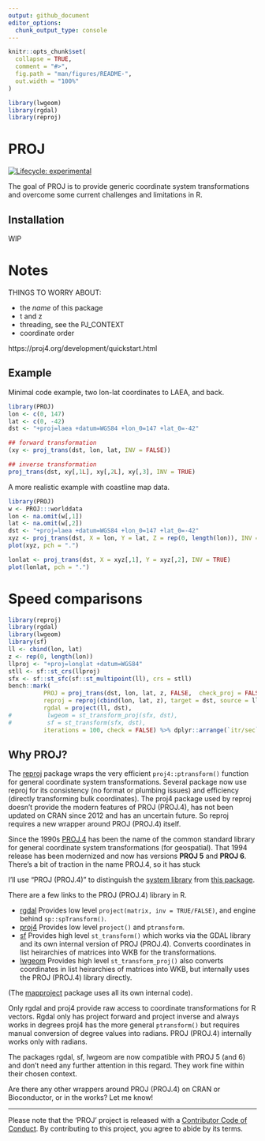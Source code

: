 ```yaml
---
output: github_document
editor_options: 
  chunk_output_type: console
---
```


<!-- README.md is generated from README.Rmd. Please edit that file -->

```r
knitr::opts_chunk$set(
  collapse = TRUE,
  comment = "#>",
  fig.path = "man/figures/README-",
  out.width = "100%"
)

library(lwgeom)
library(rgdal)
library(reproj)

```
# PROJ

<!-- badges: start -->
[![Lifecycle: experimental](https://img.shields.io/badge/lifecycle-experimental-orange.svg)](https://www.tidyverse.org/lifecycle/#experimental)
<!-- badges: end -->

The goal of PROJ is to provide generic coordinate system transformations and overcome some current
challenges and limitations in R. 


## Installation

WIP

# Notes


THINGS TO WORRY ABOUT:

* the *name* of this package
* t and z
* threading, see the PJ_CONTEXT
* coordinate order

https://proj4.org/development/quickstart.html

## Example

Minimal code example, two lon-lat coordinates to LAEA, and back. 


```r
library(PROJ)
lon <- c(0, 147)
lat <- c(0, -42)
dst <- "+proj=laea +datum=WGS84 +lon_0=147 +lat_0=-42"

## forward transformation
(xy <- proj_trans(dst, lon, lat, INV = FALSE))

## inverse transformation
proj_trans(dst, xy[,1L], xy[,2L], xy[,3], INV = TRUE)


```

A more realistic example with coastline map data. 


```r
library(PROJ)
w <- PROJ:::worlddata
lon <- na.omit(w[,1])
lat <- na.omit(w[,2])
dst <- "+proj=laea +datum=WGS84 +lon_0=147 +lat_0=-42"
xyz <- proj_trans(dst, X = lon, Y = lat, Z = rep(0, length(lon)), INV = FALSE)
plot(xyz, pch = ".")

lonlat <- proj_trans(dst, X = xyz[,1], Y = xyz[,2], INV = TRUE)
plot(lonlat, pch = ".")
```



# Speed comparisons

```r
library(reproj)
library(rgdal)
library(lwgeom)
library(sf)
ll <- cbind(lon, lat)
z <- rep(0, length(lon))
llproj <- "+proj=longlat +datum=WGS84"
stll <- sf::st_crs(llproj)
sfx <- sf::st_sfc(sf::st_multipoint(ll), crs = stll)  
bench::mark(
          PROJ = proj_trans(dst, lon, lat, z, FALSE,  check_proj = FALSE), 
          reproj = reproj(cbind(lon, lat, z), target = dst, source = llproj), 
          rgdal = project(ll, dst), 
#          lwgeom = st_transform_proj(sfx, dst), 
#          sf = st_transform(sfx, dst), 
          iterations = 100, check = FALSE) %>% dplyr::arrange(`itr/sec`)
```

## Why PROJ?


The [reproj](https://CRAN.R-project.org/package=reproj) package wraps the very efficient `proj4::ptransform()` function for general coordinate system transformations.  Several package now use reproj for its consistency (no format or plumbing issues) and efficiency (directly transforming bulk coordinates). The proj4 package used by reproj doesn't provide the modern features of PROJ (PROJ.4), has not been updated on CRAN since 2012 and has an uncertain future. So reproj requires a new wrapper around PROJ (PROJ.4) itself. 

Since the 1990s [PROJ.4](https://proj4.org) has been the name of the common standard library for general coordinate system transformations (for geospatial). That 1994 release has been modernized and now has versions **PROJ 5** and **PROJ 6**. There's a bit of traction in the name PROJ.4, so it has stuck 

I'll use "PROJ (PROJ.4)" to distinguish the [system library](https://proj4.org) from [this package](https://github.com/mdsumner/PROJ).

There are a few links to the PROJ (PROJ.4) library in R. 

* [rgdal](https://CRAN.R-project.org/package=rgdal) Provides low level `project(matrix, inv = TRUE/FALSE)`, and engine behind `sp::spTransform()`. 
* [proj4](https://CRAN.R-project.org/package=proj4) Provides low level `project()` and `ptransform`. 
* [sf](https://CRAN.R-project.org/package=sf) Provides high level `st_transform()` which works via the GDAL library and its own internal version of PROJ (PROJ.4). Converts coordinates in list heirarchies of matrices into WKB for the transformations. 
* [lwgeom](https://CRAN.R-project.org/package=lwgeom) Provides high level `st_transform_proj()` also converts coordinates in list heirarchies of matrices into WKB, but internally uses the PROJ (PROJ.4) library directly. 

(The [mapproject](https://CRAN.R-project.org/package=mapproject) package uses all its own internal code). 

Only rgdal and proj4 provide raw access to coordinate transformations for R vectors. Rgdal only has project forward and project inverse and always works in degrees proj4 has the more general `ptransform()` but requires manual conversion of degree values into radians. PROJ (PROJ.4) internally works only with radians. 

The packages rgdal, sf, lwgeom are now compatible with PROJ 5 (and 6) and don't need any further attention in this regard. They work fine within their chosen context. 

Are there any other wrappers around PROJ (PROJ.4) on CRAN or Bioconductor, or in the works? Let me know! 


---

Please note that the 'PROJ' project is released with a
  [Contributor Code of Conduct](CODE_OF_CONDUCT.md).
  By contributing to this project, you agree to abide by its terms.
